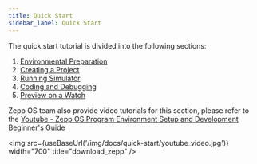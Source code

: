 ```yaml
---
title: Quick Start
sidebar_label: Quick Start
---
```



The quick start tutorial is divided into the following sections:

1. [Environmental Preparation](./quick-start/environment.mdx)
2. [Creating a Project](./quick-start/create.mdx)
3. [Running Simulator](./quick-start/simulator-dev.mdx)
4. [Coding and Debugging](./quick-start/development.mdx)
5. [Preview on a Watch](./quick-start/preview.mdx)

Zepp OS team also provide video tutorials for this section, please refer to the [Youtube - Zepp OS Program Environment Setup and Development Beginner's Guide](https://www.youtube.com/watch?v=RPyTge0kjWQ)

<img src={useBaseUrl('/img/docs/quick-start/youtube_video.jpg')} width="700" title="download_zepp" />
